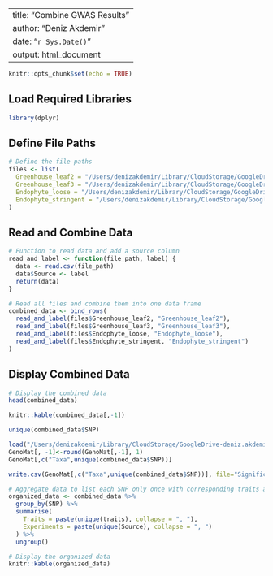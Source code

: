 
---
title: "Combine GWAS Results"
author: "Deniz Akdemir"
date: "`r Sys.Date()`"
output: html_document
---

```r
knitr::opts_chunk$set(echo = TRUE)
```

## Load Required Libraries

```r
library(dplyr)
```

## Define File Paths

```r
# Define the file paths
files <- list(
  Greenhouse_leaf2 = "/Users/denizakdemir/Library/CloudStorage/GoogleDrive-deniz.akdemir.work@gmail.com/.shortcut-targets-by-id/1n5uwNs72GdTeZxmWZKLfFkgE0FIjPxVG/Akdemir_Deniz/github/GATKPIPE2/Rscripts/OldResults/GWASforGreenHouseTraitsMarch27thThinnedSnpsWithCorLeaf2/GAPIT.Association.Filter_GWAS_results.csv",
  Greenhouse_leaf3 = "/Users/denizakdemir/Library/CloudStorage/GoogleDrive-deniz.akdemir.work@gmail.com/.shortcut-targets-by-id/1n5uwNs72GdTeZxmWZKLfFkgE0FIjPxVG/Akdemir_Deniz/github/GATKPIPE2/Rscripts/OldResults/GWASforGreenHouseTraitsMarch27thThinnedSnpsWithCorLeaf3/GAPIT.Association.Filter_GWAS_results.csv",
  Endophyte_loose = "/Users/denizakdemir/Library/CloudStorage/GoogleDrive-deniz.akdemir.work@gmail.com/.shortcut-targets-by-id/1n5uwNs72GdTeZxmWZKLfFkgE0FIjPxVG/Akdemir_Deniz/github/GATKPIPE2/Rscripts/GWAS_resultsForPilarsTraitsApr25_WithFIlter_loose/GWAS_resultsForPilarsTraitsApr25_2PC/GAPIT.Association.Filter_GWAS_results.csv",
  Endophyte_stringent = "/Users/denizakdemir/Library/CloudStorage/GoogleDrive-deniz.akdemir.work@gmail.com/.shortcut-targets-by-id/1n5uwNs72GdTeZxmWZKLfFkgE0FIjPxVG/Akdemir_Deniz/github/GATKPIPE2/Rscripts/GWAS_resultsForPilarsTraitsApr25_WithFIlter/GWAS_resultsForPilarsTraitsApr25_2PC/GAPIT.Association.Filter_GWAS_results.csv"
)
```

## Read and Combine Data

```r
# Function to read data and add a source column
read_and_label <- function(file_path, label) {
  data <- read.csv(file_path)
  data$Source <- label
  return(data)
}

# Read all files and combine them into one data frame
combined_data <- bind_rows(
  read_and_label(files$Greenhouse_leaf2, "Greenhouse_leaf2"),
  read_and_label(files$Greenhouse_leaf3, "Greenhouse_leaf3"),
  read_and_label(files$Endophyte_loose, "Endophyte_loose"),
  read_and_label(files$Endophyte_stringent, "Endophyte_stringent")
)
```

## Display Combined Data

```r
# Display the combined data
head(combined_data)
```


```r
knitr::kable(combined_data[,-1])
```



```r
unique(combined_data$SNP)

load("/Users/denizakdemir/Library/CloudStorage/GoogleDrive-deniz.akdemir.work@gmail.com/.shortcut-targets-by-id/1n5uwNs72GdTeZxmWZKLfFkgE0FIjPxVG/Akdemir_Deniz/github/GATKPIPE2/Rscripts/DataforPillarApr25_filtered/DataforPillar.RData")
GenoMat[, -1]<-round(GenoMat[,-1], 1)
GenoMat[,c("Taxa",unique(combined_data$SNP))]

write.csv(GenoMat[,c("Taxa",unique(combined_data$SNP))], file="SignificantSnpsMakers.csv")

```


```r
# Aggregate data to list each SNP only once with corresponding traits and experiments
organized_data <- combined_data %>%
  group_by(SNP) %>%
  summarise(
    Traits = paste(unique(traits), collapse = ", "),
    Experiments = paste(unique(Source), collapse = ", ")
  ) %>%
  ungroup()

# Display the organized data
knitr::kable(organized_data)

```

